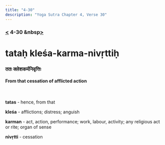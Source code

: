 ```yaml
---
title: "4-30"
description: "Yoga Sutra Chapter 4, Verse 30"
---
```


### [<](/Chapter-4/4-29) 4-30 &nbsp[>](/Chapter-4/4-31/)

# tataḥ kleśa-karma-nivṛttiḥ

### ततः क्लेशकर्मनिवृत्तिः

#### From that cessation of afflicted action

<br />

**tatas** - hence, from that

**kleśa** - afflictions; distress; anguish

**karman** - act, action, performance; work, labour, activity; any religious act or rite; organ of sense

**nivṛtti** - cessation

<br />
